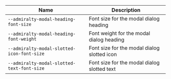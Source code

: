 
| Name | Description |
| --- | --- |
| `--admiralty-modal-heading-font-size` | Font size for the modal dialog heading |
| `--admiralty-modal-heading-font-weight` | Font weight for the modal dialog heading |
| `--admiralty-modal-slotted-icon-font-size` | Font size for the modal dialog slotted icon |
| `--admiralty-modal-slotted-text-font-size` | Font size for the modal dialog slotted text |

